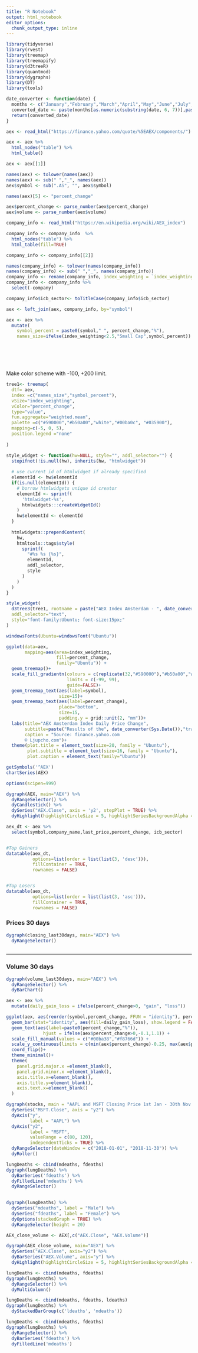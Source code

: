 ```yaml
---
title: "R Notebook"
output: html_notebook
editor_options: 
  chunk_output_type: inline
---
```


```r
library(tidyverse)
library(rvest)
library(treemap)
library(treemapify)
library(d3treeR)
library(quantmod)
library(dygraphs)
library(DT)
library(tools)

date_converter <- function(date) {
  months <- c("January","February","March","April","May","June","July","August","September", "October","November","December")
  converted_date <- paste(months[as.numeric(substring(date, 6, 7))],paste0(substring(date, 9, 10),","), substring(date,1,4))
  return(converted_date)
}
```


```r
aex <- read_html("https://finance.yahoo.com/quote/%5EAEX/components/")

aex <- aex %>% 
  html_nodes("table") %>% 
  html_table()

aex <- aex[[1]]

names(aex) <- tolower(names(aex))
names(aex) <- sub(" ","_", names(aex))
aex$symbol <- sub(".AS", "", aex$symbol)

names(aex)[5] <- "percent_change"

aex$percent_change <- parse_number(aex$percent_change)
aex$volume <- parse_number(aex$volume)

```



```r
company_info <- read_html("https://en.wikipedia.org/wiki/AEX_index")

company_info <- company_info  %>% 
  html_nodes("table") %>% 
  html_table(fill=TRUE)

company_info <- company_info[[2]]

names(company_info) <- tolower(names(company_info))
names(company_info) <- sub(" ","_", names(company_info))
company_info <- rename(company_info, index_weighting = `index_weighting (%)`, symbol = ticker_symbol)
company_info <- company_info %>% 
  select(-company)

company_info$icb_sector<- toTitleCase(company_info$icb_sector)

aex <- left_join(aex, company_info, by="symbol")

aex <- aex %>% 
  mutate(
    symbol_percent = paste0(symbol," ", percent_change,"%"),
    names_size=ifelse(index_weighting<2.5,"Small Cap",symbol_percent))







```


Make color scheme with -100, +200 limit.
```r
tree1<- treemap(
  dtf= aex,
  index =c("names_size","symbol_percent"),
  vSize="index_weighting",
  vColor="percent_change",
  type="value",
  fun.aggregate="weighted.mean",
  palette =c("#590000","#b50a00","white","#00ba0c", "#035900"),
  mapping=c(-5, 0, 5),
  position.legend ="none"
  
)
```


```r
style_widget <- function(hw=NULL, style="", addl_selector="") {
  stopifnot(!is.null(hw), inherits(hw, "htmlwidget"))
  
  # use current id of htmlwidget if already specified
  elementId <- hw$elementId
  if(is.null(elementId)) {
    # borrow htmlwidgets unique id creator
    elementId <- sprintf(
      'htmlwidget-%s',
      htmlwidgets:::createWidgetId()
    )
    hw$elementId <- elementId
  }
  
  htmlwidgets::prependContent(
    hw,
    htmltools::tags$style(
      sprintf(
        "#%s %s {%s}",
        elementId,
        addl_selector,
        style
      )
    )
  )
}

```


```r
style_widget(
  d3tree3(tree1, rootname = paste("AEX Index Amsterdam - ", date_converter(Sys.Date()))),
  addl_selector="text",
  style="font-family:Ubuntu; font-size:15px;"
)

```















```r

windowsFonts(Ubuntu=windowsFont("Ubuntu"))

ggplot(data=aex, 
       mapping=aes(area=index_weighting, 
                   fill=percent_change,
                   family="Ubuntu")) +
  geom_treemap()+
  scale_fill_gradientn(colours = c(replicate(32,"#590000"),"#b50a00","white","#00ba0c", replicate(32,"#035900")), 
                       limits = c(-99, 99),
                       guide=FALSE)+
  geom_treemap_text(aes(label=symbol),
                    size=15)+
  geom_treemap_text(aes(label=percent_change),
                    place="bottom",
                    size=15,
                    padding.y = grid::unit(2, "mm"))+
  labs(title="AEX Amsterdam Index Daily Price Change",
       subtitle=paste("Results of the", date_converter(Sys.Date()),"trading day"),
       caption = "Source: finance.yahoo.com
       © Ljupcho.com")+
  theme(plot.title = element_text(size=20, family = "Ubuntu"),
        plot.subtitle = element_text(size=16, family = "Ubuntu"),
        plot.caption = element_text(family="Ubuntu"))
```







```r
getSymbols('^AEX')
chartSeries(AEX)
```


```r
options(scipen=999)

dygraph(AEX, main="AEX") %>%
  dyRangeSelector() %>%
  dyCandlestick() %>% 
  dySeries("AEX.Close", axis = 'y2', stepPlot = TRUE) %>% 
  dyHighlight(highlightCircleSize = 5, highlightSeriesBackgroundAlpha = 0.3)
```








```r
aex_dt <- aex %>% 
  select(symbol,company_name,last_price,percent_change, icb_sector)


#Top Gainers
datatable(aex_dt,
          options=list(order = list(list(3, 'desc'))),
          fillContainer = TRUE,
          rownames = FALSE)


#Top Losers
datatable(aex_dt,
          options=list(order = list(list(3, 'asc'))),
          fillContainer = TRUE,
          rownames = FALSE)
```





### Prices 30 days

```r
dygraph(closing_last30days, main="AEX") %>%
  dyRangeSelector()
  
```

-----------------------------------------------------------------------

### Volume 30 days

```r
dygraph(volume_last30days, main="AEX") %>%
  dyRangeSelector() %>% 
  dyBarChart()
```



```r
aex <- aex %>% 
  mutate(daily_gain_loss = ifelse(percent_change>0, "gain", "loss"))

ggplot(aex, aes(reorder(symbol,percent_change, FFUN = "identity"), percent_change))+
  geom_bar(stat="identity", aes(fill=daily_gain_loss), show.legend = FALSE)+
  geom_text(aes(label=paste0(percent_change,"%")),
              hjust = ifelse(aex$percent_change>0,-0.1,1.1)) +
  scale_fill_manual(values = c("#00ba38","#f8766d")) + 
  scale_y_continuous(limits = c(min(aex$percent_change)-0.25, max(aex$percent_change)+0.25))+
  coord_flip()+
  theme_minimal()+
  theme(
    panel.grid.major.x =element_blank(),
    panel.grid.minor.x =element_blank(),
    axis.title.x=element_blank(),
    axis.title.y=element_blank(),
    axis.text.x=element_blank()
  )
```



```r
dygraph(stocks, main = "AAPL and MSFT Closing Price 1st Jan - 30th Nov 2018") %>%
  dySeries("MSFT.Close", axis = "y2") %>% 
  dyAxis("y", 
         label = "AAPL") %>%
  dyAxis("y2", 
         label = "MSFT",
         valueRange = c(80, 120),
         independentTicks = TRUE) %>%
  dyRangeSelector(dateWindow = c("2018-01-01", "2018-11-30")) %>%
  dyRoller()
```


```r
lungDeaths <- cbind(mdeaths, fdeaths)
dygraph(lungDeaths) %>%
  dyBarSeries('fdeaths') %>% 
  dyFilledLine('mdeaths') %>% 
  dyRangeSelector()
  
```

```r
dygraph(lungDeaths) %>%
  dySeries("mdeaths", label = "Male") %>%
  dySeries("fdeaths", label = "Female") %>%
  dyOptions(stackedGraph = TRUE) %>%
  dyRangeSelector(height = 20)
```




```r
AEX_close_volume <- AEX[,c("AEX.Close", "AEX.Volume")]

dygraph(AEX_close_volume, main="AEX") %>%
  dySeries("AEX.Close", axis="y2") %>% 
  dyBarSeries("AEX.Volume", axis="y") %>% 
  dyHighlight(highlightCircleSize = 5, highlightSeriesBackgroundAlpha = 0.3)

```


```r
lungDeaths <- cbind(mdeaths, fdeaths)
dygraph(lungDeaths) %>%
  dyRangeSelector() %>%
  dyMultiColumn()
```


```r
lungDeaths <- cbind(mdeaths, fdeaths, ldeaths)
dygraph(lungDeaths) %>%
  dyStackedBarGroup(c('ldeaths', 'mdeaths'))
```


```r
lungDeaths <- cbind(mdeaths, fdeaths)
dygraph(lungDeaths) %>%
  dyRangeSelector() %>%
  dyBarSeries('fdeaths') %>% 
  dyFilledLine('mdeaths')
```




